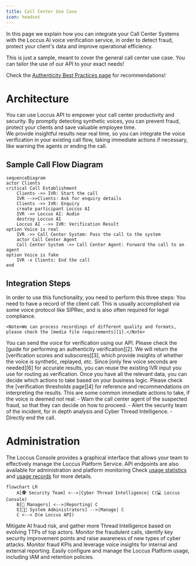 ```yaml
---
title: Call Center Use Case
icon: headset
---
```


In this page we explain how you can integrate your Call Center Systems with 
the Loccus AI voice verification service, in order to detect fraud, protect your client's data
and improve operational efficiency.

<Note>This is just a sample, meant to cover the general call center use case. 
You can tailor the use of our API to your exact needs! </Note>

<Tip>Check the [Authenticity Best Practices page][5] for recommendations!</Tip>

# Architecture
You can use Loccus API to empower your call center productivity and security. 
By promptly detecting synthetic voices, you can prevent fraud, protect your clients 
and save valuable employee time.  
We provide insightful results near real time, so you can integrate the voice verification in 
your existing call flow, taking immediate actions if necessary, like warning the agents or ending the call.
## Sample Call Flow Diagram
```mermaid
sequenceDiagram
actor Clients
critical Call Establishment
    Clients ->> IVR: Start the call
    IVR -->>Clients: Ask for enquiry details
    Clients ->> IVR: Enquiry
    create participant Loccus AI
    IVR ->> Loccus AI: Audio
    destroy Loccus AI
    Loccus AI -->> IVR: Verification Result
option Voice is real
    IVR ->> Call Center System: Pass the call to the system
    actor Call Center Agent
    Call Center System ->> Call Center Agent: Forward the call to an agent
option Voice is fake
    IVR -x Clients: End the call
end
```

## Integration Steps
In order to use this functionality, you need to perform this three steps:
<Steps>
  <Step title="Record the voice">
    You need to have a record of the client call. This is usually accomplished via some voice protocol 
    like SIPRec, and is also often required for legal compliance. 
    
    <Note>We can process recordings of different quality and formats, please check the [media file requirements][1].</Note>
  </Step>
  <Step title="Send the voice for verification">
    You can send the voice for verification using our API. 
    Please check the [guide for performing an authenticity verification][2].
    We will return the [verification scores and subscores][3], which provide insights of whether the voice is synthetic, replayed, etc.
    <Tip>Since [only few voice seconds are needed][6] for accurate results, you can reuse the
    existing IVR input you use for routing as verification.</Tip>
  </Step>
  <Step title="Use the insights">
    Once you have all the relevant data, you can decide which actions to take based on your business logic.
    Please check the [verification thresholds page][4] for reference and recommendations on interpreting the results.
    This are some common immediate actions to take, if the voice is deemed not real:
    - Warn the call center agent of the suspected fraud, so that they can decide on how to proceed.
    - Alert the security team of the incident, for in depth analysis and Cyber Thread Intelligence.
    - Directly end the call.
  </Step>
</Steps>

# Administration
The Loccus Console provides a graphical interface that allows your team to 
effectively manage the Loccus Platform Service. API endpoints are also available for 
administration and platform monitoring 
<Tip>Check [usage statistics][7] and [usage records][8] for more details.</Tip>
```mermaid
flowchart LR
    A[🕵️ Security Team] <-->|Cyber Thread Intelligence| C(💻 Loccus Console)
    B[💼 Managers] <-->|Reporting| C
    E[👨‍💻 System Administrators] -->|Manage| C 
    C <--> D(⚙️ Loccus API)
```
<Card title="Security Team" icon="shield-halved">
Mitigate AI fraud risk, and gather more Thread Intelligence based on evolving TTPs of top actors.
Monitor the fraudulent calls, identify key security improvement points and raise awareness of new types of 
cyber attacks.
</Card>
<Card title="Managers" icon="briefcase">
Monitor fraud KPIs and leverage voice insights for internal and external reporting.
</Card>
<Card title="System Administrators" icon="computer">
Easily configure and manage the Loccus Platform usage, including IAM and retention policies.
</Card>

[1]: /api-reference/voice-samples/requirements
[2]: /guides/perform-a-verification/authenticity
[3]: /api-reference/verifications/scores
[4]: /api-reference/verifications/thresholds
[5]: /use-cases/authenticity/authenticity-best-practices
[6]: /api-reference/voice-samples/requirements#voice-activity
[7]: /api-reference/usage-statistics/overview
[8]: /api-reference/usage-records/overview
